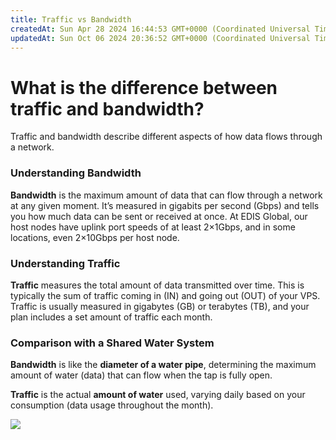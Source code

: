 ```yaml
---
title: Traffic vs Bandwidth
createdAt: Sun Apr 28 2024 16:44:53 GMT+0000 (Coordinated Universal Time)
updatedAt: Sun Oct 06 2024 20:36:52 GMT+0000 (Coordinated Universal Time)
---
```


# What is the difference between traffic and bandwidth?

Traffic and bandwidth describe different aspects of how data flows through a network.

### Understanding Bandwidth

**Bandwidth** is the maximum amount of data that can flow through a network at any given moment. It’s measured in gigabits per second (Gbps) and tells you how much data can be sent or received at once. At EDIS Global, our host nodes have uplink port speeds of at least 2×1Gbps, and in some locations, even 2×10Gbps per host node.

### Understanding Traffic

**Traffic** measures the total amount of data transmitted over time. This is typically the sum of traffic coming in (IN) and going out (OUT) of your VPS. Traffic is usually measured in gigabytes (GB) or terabytes (TB), and your plan includes a set amount of traffic each month.

### **Comparison with a Shared Water System**

**Bandwidth** is like the **diameter of a water pipe**, determining the maximum amount of water (data) that can flow when the tap is fully open.

**Traffic** is the actual **amount of water** used, varying daily based on your consumption (data usage throughout the month).

![](/assets/huaNpFAxK5PVCl_NLo3ID-5oOD28JKi2bSVw4_Tm34b-20241006-202832.jpg)
